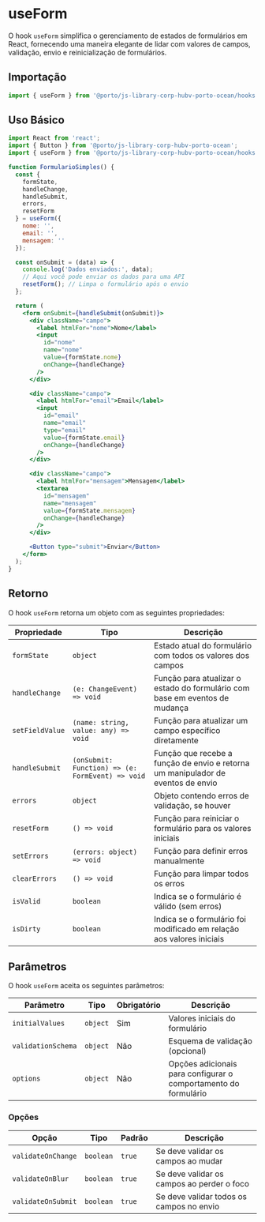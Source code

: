 

<Meta title="Hooks/UseForm" />

# useForm

O hook `useForm` simplifica o gerenciamento de estados de formulários em React, fornecendo uma maneira elegante de lidar com valores de campos, validação, envio e reinicialização de formulários.

## Importação

```jsx
import { useForm } from '@porto/js-library-corp-hubv-porto-ocean/hooks';
```

## Uso Básico

```jsx
import React from 'react';
import { Button } from '@porto/js-library-corp-hubv-porto-ocean';
import { useForm } from '@porto/js-library-corp-hubv-porto-ocean/hooks';

function FormularioSimples() {
  const {
    formState,
    handleChange,
    handleSubmit,
    errors,
    resetForm
  } = useForm({
    nome: '',
    email: '',
    mensagem: ''
  });

  const onSubmit = (data) => {
    console.log('Dados enviados:', data);
    // Aqui você pode enviar os dados para uma API
    resetForm(); // Limpa o formulário após o envio
  };

  return (
    <form onSubmit={handleSubmit(onSubmit)}>
      <div className="campo">
        <label htmlFor="nome">Nome</label>
        <input
          id="nome"
          name="nome"
          value={formState.nome}
          onChange={handleChange}
        />
      </div>

      <div className="campo">
        <label htmlFor="email">Email</label>
        <input
          id="email"
          name="email"
          type="email"
          value={formState.email}
          onChange={handleChange}
        />
      </div>

      <div className="campo">
        <label htmlFor="mensagem">Mensagem</label>
        <textarea
          id="mensagem"
          name="mensagem"
          value={formState.mensagem}
          onChange={handleChange}
        />
      </div>

      <Button type="submit">Enviar</Button>
    </form>
  );
}
```

## Retorno

O hook `useForm` retorna um objeto com as seguintes propriedades:

| Propriedade | Tipo | Descrição |
|-------------|------|-----------|
| `formState` | `object` | Estado atual do formulário com todos os valores dos campos |
| `handleChange` | `(e: ChangeEvent) => void` | Função para atualizar o estado do formulário com base em eventos de mudança |
| `setFieldValue` | `(name: string, value: any) => void` | Função para atualizar um campo específico diretamente |
| `handleSubmit` | `(onSubmit: Function) => (e: FormEvent) => void` | Função que recebe a função de envio e retorna um manipulador de eventos de envio |
| `errors` | `object` | Objeto contendo erros de validação, se houver |
| `resetForm` | `() => void` | Função para reiniciar o formulário para os valores iniciais |
| `setErrors` | `(errors: object) => void` | Função para definir erros manualmente |
| `clearErrors` | `() => void` | Função para limpar todos os erros |
| `isValid` | `boolean` | Indica se o formulário é válido (sem erros) |
| `isDirty` | `boolean` | Indica se o formulário foi modificado em relação aos valores iniciais |

## Parâmetros

O hook `useForm` aceita os seguintes parâmetros:

| Parâmetro | Tipo | Obrigatório | Descrição |
|-----------|------|-------------|-----------|
| `initialValues` | `object` | Sim | Valores iniciais do formulário |
| `validationSchema` | `object` | Não | Esquema de validação (opcional) |
| `options` | `object` | Não | Opções adicionais para configurar o comportamento do formulário |

### Opções

| Opção | Tipo | Padrão | Descrição |
|-------|------|--------|-----------|
| `validateOnChange` | `boolean` | `true` | Se deve validar os campos ao mudar |
| `validateOnBlur` | `boolean` | `true` | Se deve validar os campos ao perder o foco |
| `validateOnSubmit` | `boolean` | `true` | Se deve validar todos os campos no envio |

